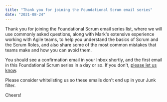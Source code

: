 ```yaml
---
title: "Thank you for joining the Foundational Scrum email series"
date: "2021-08-24"
---
```


Thank you for joining the Foundational Scrum email series list, where we will use commonly asked questions, along with Mark's extensive experience working with Agile teams, to help you understand the basics of Scrum and the Scrum Roles, and also share some of the most common mistakes that teams make and how you can avoid them.

You should see a confirmation email in your Inbox shortly, and the first email in this Foundational Scrum series in a day or so. If you don't, [please let us know](/contact-us).

Please consider whitelisting us so these emails don't end up in your Junk filter.

Cheers!
